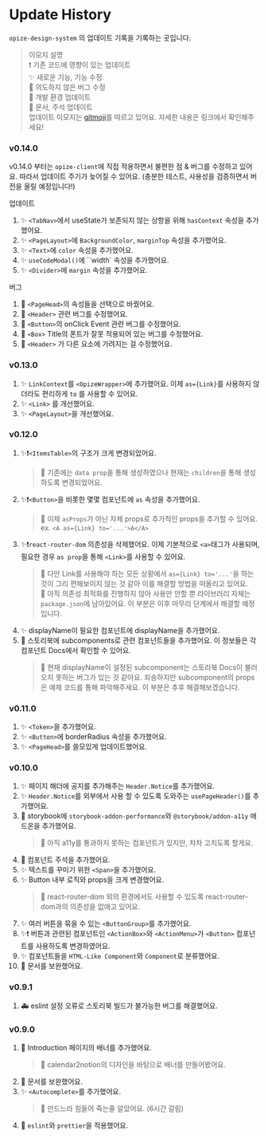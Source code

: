 
<Meta title="Opize Design System/Updates" />

# Update History
`opize-design-system` 의 업데이트 기록을 기록하는 곳입니다.

> 이모지 설명<br />
> ❗ 기존 코드에 영향이 있는 업데이트<br />
> ✨ 새로운 기능, 기능 수정<br />
> 🐛 의도하지 않은 버그 수정<br />
> 🔨 개발 환경 업데이트<br />
> 📝 문서, 주석 업데이트<br />
> 업데이트 이모지는 [gitmoji](https://gitmoji.dev/)를 따르고 있어요. 자세한 내용은 링크에서 확인해주세요!

### v0.14.0
v0.14.0 부터는 `opize-client`에 직접 적용하면서 불편한 점 & 버그를 수정하고 있어요. 따라서 업데이트 주기가 늦어질 수 있어요. (충분한 테스트, 사용성을 검증하면서 버전을 올릴 예정입니다!)

업데이트
1. ✨ `<TabNav>`에서 useState가 보존되지 않는 상항을 위해 `hasContext` 속성을 추가했어요.
2. ✨ `<PageLayout>`에 `BackgroundColor`, `marginTop` 속성을 추가했어요.
3. ✨ `<Text>`에 `color` 속성을 추가했어요.
4. ✨ `useCodeModal()`에 ``width` 속성을 추가했어요.
5. ✨ `<Divider>`에 `margin` 속성을 추가했어요.

버그
1. 🐛 `<PageHead>`의 속성들을 선택으로 바꿨어요.
2. 🐛 `<Header>` 관련 버그를 수정했어요.
3. 🐛 `<Button>`의 onClick Event 관련 버그를 수정했어요.
4. 🐛 `<Box>` Title의 폰트가 잘못 적용되어 있는 버그를 수정했어요.
5. 🐛 `<Header>` 가 다른 요소에 가려지는 걸 수정했어요.

### v0.13.0
1. ✨ `LinkContext`를 `<OpizeWrapper>`에 추가했어요. 이제 `as={Link}`를 사용하지 않더라도 편리하게 `to` 를 사용할 수 있어요.
2. ✨ `<Link>` 를 개선했어요.
3. ✨ `<PageLayout>`을 개선했어요.

### v0.12.0
1. ✨❗`<ItemsTable>`의 구조가 크게 변경되었어요.
    > 💬 기존에는 `data prop`을 통해 생성하였으나 현재는 `children`을 통해 생성하도록 변경되었어요.
2. ✨❗`<Button>`을 비롯한 몇몇 컴포넌트에 `as` 속성을 추가했어요.
    > 💬 이제 `asProps`가 아닌 자체 props로 추가적인 props을 추가할 수 있어요. ex. `<A as={Link} to='...'>A</A>`
3. ✨❗`react-router-dom` 의존성을 삭제했어요. 이제 기본적으로 `<a>`태그가 사용되며, 필요한 경우 `as prop`을 통해 `<Link>`를 사용할 수 있어요.
    > 💬 다만 Link를 사용해야 하는 모든 상황에서 `as={Link} to='...'`을 하는 것이 그리 편해보이지 않는 것 같아 이를 해결할 방법을 떠올리고 있어요.<br />
    > 💬 아직 의존성 최적화를 진행하지 않아 사용만 안할 뿐 라이브러리 자체는 `package.json`에 남아있어요. 이 부분은 이후 마무리 단계에서 해결할 예정입니다.
4. ✨ displayName이 필요한 컴포넌트에 displayName을 추가했어요.
5. 📝 스토리북에 subcomponents로 관련 컴포넌트들을 추가했어요. 이 정보들은 각 컴포넌트 Docs에서 확인할 수 있어요.
    > 💬 현재 displayName이 설정된 subcomponent는 스토리북 Docs이 불러오지 못하는 버그가 있는 것 같아요. 죄송하지만 subcomponent의 props은 예제 코드를 통해 파악해주세요. 이 부분은 추후 해결해보겠습니다.

### v0.11.0
1. ✨ `<Token>`을 추가했어요.
2. ✨ `<Button>`에 borderRadius 속성을 추가했어요.
3. ✨ `<PageHead>`를 쓸모있게 업데이트했어요.

### v0.10.0
1. ✨ 페이지 해더에 공지를 추가해주는 `Header.Notice`를 추가했어요.
2. ✨ `Header.Notice`를 외부에서 사용 할 수 있도록 도와주는 `usePageHeader()`를 추가했어요.
3. 🔨 storybook에 `storybook-addon-performance`와 `@storybook/addon-a11y` 애드온을 추가했어요.
    > 💬 아직 a11y를 통과하지 못하는 컴포넌트가 있지만, 차차 고치도록 할게요.
4. 📝 컴포넌트 주석을 추가했어요.
5. ✨ 텍스트를 꾸미기 위한 `<Span>`을 추가했어요.
6. ✨ Button 내부 로직와 props을 크게 변경했어요.
    > 💬 react-router-dom 외의 환경에서도 사용할 수 있도록 react-router-dom과의 의존성을 없애고 있어요.
7. ✨ 여러 버튼을 묶을 수 있는 `<ButtonGroup>`를 추가했어요.
8. ✨❗ 버튼과 관련된 컴포넌트인 `<ActionBox>`와 `<ActionMenu>`가 `<Button>` 컴포넌트를 사용하도록 변경하였어요.
9. ✨ 컴포넌트들을 `HTML-Like Component`와 `Component`로 분류했어요.
10. 📝 문서를 보완했어요.

### v0.9.1
1. 🚑️ eslint 설정 오류로 스토리북 빌드가 불가능한 버그를 해결했어요.

### v0.9.0
1. 📝 Introduction 페이지의 배너를 추가했어요.
    > 💬 calendar2notion의 디자인을 바탕으로 배너를 만들어봤어요.
2. 📝 문서를 보완했어요.
3. ✨ `<Autocomplete>`를 추가했어요.    
    > 💬 만드느라 힘들어 죽는줄 알았어요. (6시간 갈림)
4. 🎨 `eslint`와 `prettier`을 적용했어요.
